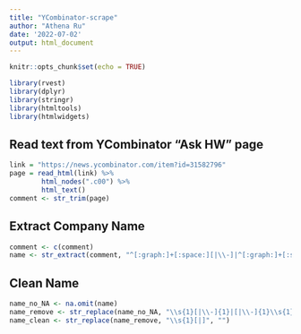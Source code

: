 ```yaml
---
title: "YCombinator-scrape"
author: "Athena Ru"
date: '2022-07-02'
output: html_document
---
```


```r
knitr::opts_chunk$set(echo = TRUE)
```


```r
library(rvest)
library(dplyr)
library(stringr)
library(htmltools)
library(htmlwidgets)
```

## Read text from YCombinator "Ask HW" page

```r
link = "https://news.ycombinator.com/item?id=31582796"
page = read_html(link) %>% 
        html_nodes(".c00") %>%
        html_text()
comment <- str_trim(page)
```


## Extract Company Name

```r
comment <- c(comment)
name <- str_extract(comment, "^[:graph:]+[:space:][|\\-]|^[:graph:]+[:space:][:graph:]+[:space:][|\\-]|^[:graph:]+[:space:][:graph:]+[:space:][:graph:]+[:space:][|\\-]|^[:graph:]+[:space:][:graph:]+[:space:][:graph:]+[:space:][:graph:]+[:space:][|\\-]|^[:graph:]+[:space:][:graph:]+[:space:][:graph:]+[:space:][:graph:]+[:space:][:graph:]+[:space:][|\\-]")
```

## Clean Name

```r
name_no_NA <- na.omit(name)
name_remove <- str_replace(name_no_NA, "\\s{1}[|\\-]{1}|[|\\-]{1}\\s{1}[:graph:]+[:space:][:graph:]+", "")
name_clean <- str_replace(name_remove, "\\s{1}[|]", "")
```

